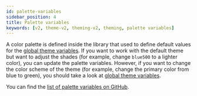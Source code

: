 ```yaml
---
id: palette-variables
sidebar_position: 4
title: Palette variables
keywords: [v2, theme-v2, theming-v2, theming, palette variables]
---
```


A color palette is defined inside the library that used to define default values for the [global theme variables](./global-variables.mdx). If you want to work with the default theme but want to adjust the shades (for example, change `blue500` to a lighter color), you can update the palette variables. However, if you want to change the color scheme of the theme (for example, change the primary color from blue to green), you should take a look at [global theme variables](./global-variables.mdx).

You can find the [list of palette variables on GitHub](https://github.com/GetStream/stream-chat-css/blob/main/src-v2/styles/_palette-variables.scss).
